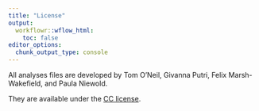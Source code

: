 ```yaml
---
title: "License"
output:
  workflowr::wflow_html:
    toc: false
editor_options:
  chunk_output_type: console
---
```


All analyses files are developed by Tom O'Neil, Givanna Putri, Felix Marsh-Wakefield,
and Paula Niewold.

They are available under the [CC license](https://creativecommons.org/licenses/by/4.0/).
